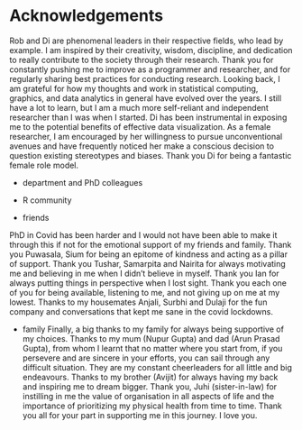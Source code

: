 # Acknowledgements {-#ch:thanks}


Rob and Di are phenomenal leaders in their respective fields, who lead by example. I am inspired by their creativity, wisdom, discipline, and dedication to really contribute to the society through their research. Thank you for constantly pushing me to improve as a programmer and researcher, and for regularly sharing best practices for conducting research. Looking back, I am grateful for how my thoughts and work in statistical computing, graphics, and data analytics in general have evolved over the years. I still have a lot to learn, but I am a much more self-reliant and independent researcher than I was when I started. Di has been instrumental in exposing me to the potential benefits of effective data visualization. As a female researcher, I am encouraged by her willingness to pursue unconventional avenues and have frequently noticed her make a conscious decision to question existing  stereotypes and biases. Thank you Di for being a fantastic female role model.

- department and PhD colleagues


- R community


- friends

PhD in Covid has been harder and I would not have been able to make it through this if not for the emotional support of my friends and family. Thank you Puwasala, Sium for being an epitome of kindness and acting as a pillar of support. Thank you Tushar, Samarpita and Nairita for always motivating me and believing in me when I didn't believe in myself. Thank you Ian for always putting things in perspective when I lost sight. Thank you each one of you for being available, listening to me, and not giving up on me at my lowest. Thanks to my housemates Anjali, Surbhi and Dulaji for the fun company and conversations that kept me sane in the covid lockdowns.

-  family
Finally, a big thanks to my family for always being supportive of my choices. Thanks to my mum (Nupur Gupta) and dad (Arun Prasad Gupta), from whom I learnt that no matter where you start from, if you persevere and are sincere in your efforts, you can sail through any difficult situation. They are my constant cheerleaders for all little and big endeavours. Thanks to my brother (Avijit) for always having my back and inspiring me to dream bigger. Thank you, Juhi (sister-in-law) for instilling in me the value of organisation in all aspects of life and the importance of prioritizing my physical health from time to time. Thank you all for your part in supporting me in this journey. I love you. 
